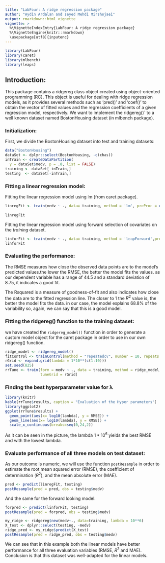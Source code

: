 ```yaml
---
title: "LabFour: A ridge regression package"
author: "Aydin Ardalan and seyed Mehdi Mirshojaei"
output: rmarkdown::html_vignette
vignette: >
  %\VignetteIndexEntry{LabFour: A ridge regression package}
  %\VignetteEngine{knitr::rmarkdown}
  \usepackage[utf8]{inputenc}
---
```

```r
library(LabFour)
library(caret)
library(mlbench)
library(leaps)
```

## Introduction:
This package contains a ridgereg class object created using object-oriented programming (RC). This object is useful for dealing with ridge regression models, as it provides several methods such as 'pred()' and 'coef()' to obtain the vector of fitted values and the regression coefficients of a given regression model, respectively.
We want to implement the ridgereg()` to a well known dataset named BostonHousing dataset (in mlbench package).

### Initialization:
First, we divide the BostonHousing dataset into test and training datasets:
```r
data("BostonHousing")
dataSet <- dplyr::select(BostonHousing, -c(chas))
inTrain <- createDataPartition(
  y = dataSet$medv, p = .8, list = FALSE)
training <- dataSet[ inTrain,] 
testing  <- dataSet[-inTrain,]
```

### Fitting a linear regression model:
Fitting the linear regression model using lm (from caret package).
```r
linregFit <- train(medv ~ ., data= training, method = 'lm', preProc = c("center", "scale"))
                  
linregFit
```

Fitting the linear regression model using forward selection of covariates on the *training* dataset.
```r
linforFit <- train(medv ~ ., data= training, method = 'leapForward',preProc = c("center", "scale"))
linforFit
```

### Evaluating the performance:
The RMSE measures how close the observed data points are to the model's predicted values.the lower the RMSE, the better the model fits the values. as our dependent variable has a range of 44.5  and a standard deviation of 8.75, it indicates a good fit. 

The Rsquared is a measure of goodness-of-fit and also indicates how close the data are to the fitted regression line. The closer to 1 the $R^2$ value is, the better the model fits the data. in our case, the model explains 68.8% of the variability so, again, we can say that this is a good model.


### Fitting the ridgereg() function to the training dataset:
we have created the `ridgereg_model()` function in order to generate a custom model object for the caret package in order to use in our own ridgereg() function.
```r
ridge_model <- ridgereg_model()
fitControl <- trainControl(method = "repeatedcv", number = 10, repeats = 5)
rGrid <- expand.grid(lambda = 1*10**(c(1:10)))
set.seed(825)
rrTune <- train(form = medv ~ ., data = training, method = ridge_model, trControl = fitControl, 
                tuneGrid = rGrid)
```

### Finding the best hyperparameter value for λ 
```r
library(knitr)
kable(rrTune$results, caption = "Evaluation of the Hyper parameters")
library(ggplot2)
ggplot(rrTune$results) + 
  geom_point(aes(x= log10(lambda), y = RMSE)) + 
  geom_line(aes(x= log10(lambda), y = RMSE)) + 
  scale_x_continuous(breaks=seq(0,24,2))
```

As it can be seen in the picture, the lambda $1*10^6$ yields the best RMSE and with the lowest lambda.

### Evaluate performance of all three models on test dataset:
As our outcome is numeric, we will use the function `postResample` in order to estimate the root mean squared error (RMSE), the coefficient of determination ($R^2$), and the mean absolute error (MAE).
```r
pred <- predict(linregFit, testing)
postResample(pred = pred, obs = testing$medv)
```

And the same for the forward looking model.
```r
forpred <- predict(linforFit, testing)
postResample(pred = forpred, obs = testing$medv)
```

```r
my_ridge <- ridgereg$new(medv~., data=training, lambda = 10**6)
X_test <- dplyr::select(testing, -medv)
ridge_pred <- my_ridge$predict(X_test)
postResample(pred = ridge_pred, obs = testing$medv)
```

We can see that in this example both the linear models have better performance for all three evaluation variables (RMSE, $R^2$ and MAE). Conclusion is that this dataset was well-adapted for the linear models. 
